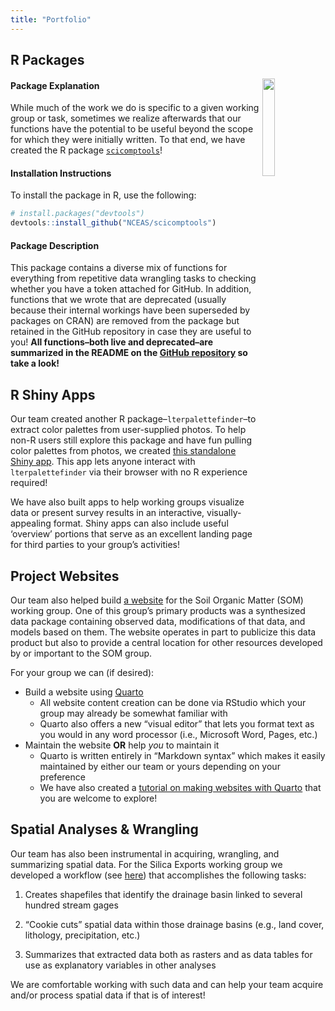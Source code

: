 ```yaml
---
title: "Portfolio"
---
```


## R Packages

<img src = "images/scicomptools_hex.png" align = "right" width = "20%" />

#### Package Explanation

While much of the work we do is specific to a given working group or task, sometimes we realize afterwards that our functions have the potential to be useful beyond the scope for which they were initially written. To that end, we have created the R package [`scicomptools`](https://github.com/NCEAS/scicomptools#readme)!

#### Installation Instructions

To install the package in R, use the following:

```r
# install.packages("devtools")
devtools::install_github("NCEAS/scicomptools")
```

#### Package Description

This package contains a diverse mix of functions for everything from repetitive data wrangling tasks to checking whether you have a token attached for GitHub. In addition, functions that we wrote that are deprecated (usually because their internal workings have been superseded by packages on CRAN) are removed from the package but retained in the GitHub repository in case they are useful to you! **All functions--both live and deprecated--are summarized in the README on the [GitHub repository](https://github.com/NCEAS/scicomptools) so take a look!**

## R Shiny Apps

Our team created another R package--`lterpalettefinder`--to extract color palettes from user-supplied photos. To help non-R users still explore this package and have fun pulling color palettes from photos, we created [this standalone Shiny app](https://cosima.nceas.ucsb.edu/lterpalettefinder-shiny/). This app lets anyone interact with `lterpalettefinder` via their browser with no R experience required!

We have also built apps to help working groups visualize data or present survey results in an interactive, visually-appealing format. Shiny apps can also include useful 'overview' portions that serve as an excellent landing page for third parties to your group's activities!

## Project Websites

Our team also helped build [a website](https://lter.github.io/som-website/index.html) for the Soil Organic Matter (SOM) working group. One of this group's primary products was a synthesized data package containing observed data, modifications of that data, and models based on them. The website operates in part to publicize this data product but also to provide a central location for other resources developed by or important to the SOM group. 

For your group we can (if desired):

- Build a website using [Quarto](https://quarto.org/)
    - All website content creation can be done via RStudio which your group may already be somewhat familiar with
    - Quarto also offers a new "visual editor" that lets you format text as you would in any word processor (i.e., Microsoft Word, Pages, etc.)
- Maintain the website **OR** help *you* to maintain it
    - Quarto is written entirely in "Markdown syntax" which makes it easily maintained by either our team or yours depending on your preference
    - We have also created a [tutorial on making websites with Quarto](https://nceas.github.io/scicomp.github.io/tutorials.html#building-a-website-with-quarto) that you are welcome to explore!

## Spatial Analyses & Wrangling

Our team has also been instrumental in acquiring, wrangling, and summarizing spatial data. For the Silica Exports working group we developed a workflow (see [here](https://github.com/lter/lterwg-si-export)) that accomplishes the following tasks:

1. Creates shapefiles that identify the drainage basin linked to several hundred stream gages

2. "Cookie cuts" spatial data within those drainage basins (e.g., land cover, lithology, precipitation, etc.)

3. Summarizes that extracted data both as rasters and as data tables for use as explanatory variables in other analyses

We are comfortable working with such data and can help your team acquire and/or process spatial data if that is of interest!

